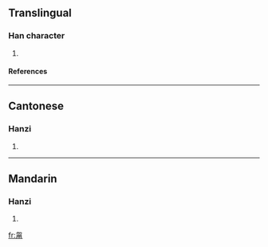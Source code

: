 ==Translingual==
===Han character===
{{Han char|rn=101|rad=用|as=04|sn=9|four=2722<sub>7</sub>|canj=心竹月手 (PHBQ)}}
# {{defn|Han|sort=用04}}
====References====
{{Han ref|kx=0756.051|hdz=10259.060|uh=752E|ud=29998|bh=CFD9|bd=53209}}

----
==Cantonese==
===Hanzi===
{{yue-hanzi|jyut=|y=fung6}}
# {{defn|Cantonese}}

----
==Mandarin==
===Hanzi===
{{cmn-hanzi|pin=[[fèng]] (feng4), [[nìng]] (ning4)|wg=feng<sup>4</sup>, ning<sup>4</sup>}}
# {{defn|Mandarin}}

[[fr:甮]]